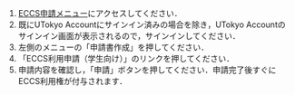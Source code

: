
1. [ECCS申請メニュー](https://idm.ecc.u-tokyo.ac.jp/idworkflow/)にアクセスしてください．
2. 既にUTokyo Accountにサインイン済みの場合を除き，UTokyo Accountのサインイン画面が表示されるので，サインインしてください．
3. 左側のメニューの「申請書作成」を押してください．
4. 「ECCS利用申請（学生向け）」のリンクを押してください．
5. 申請内容を確認し，「申請」ボタンを押してください．申請完了後すぐにECCS利用権が付与されます．

<Support lang="ja" show={props.support} />

